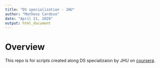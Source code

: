 ```yaml
---
title: "DS specialization - JHU"
author: "Matheus Cardoso"
date: "April 21, 2020"
output: html_document
---
```


# Overview

This repo is for scripts created along DS specializaion by JHU on [coursera](https://www.coursera.org/specializations/jhu-data-science).

